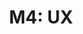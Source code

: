 ---
title: 'M4: UX'
publishedAt: '2020-03-22'
summary: 'This is the summary of our blog post! This is the summary of our blog post! This is the summary of our blog post!'
chapters: [
    'User stories',
    'User Cases',
    'Face-to-face Interviews',
    'User persona',
]
---
